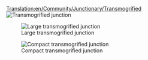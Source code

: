 [[Translation:en/Community/Junctionary/Transmogrified]]
{{en/Community/Junctionary/Navigation}}
[[File:en/Ttd.transmogrified.png|frame|none|Transmogrified junction]]

[[File:en/Community/Junctionary/Ttd.transmogrified.large.png|frame|none|Large transmogrified junction]]

[[File:en/Community/Junctionary/Ttd.transmogrified.compact.png|frame|none|Compact transmogrified junction]]